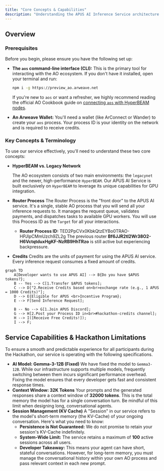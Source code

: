 ```yaml
---
title: "Core Concepts & Capabilities"
description: "Understanding the APUS AI Inference Service architecture and limitations"
---
```


## Overview

### Prerequisites

Before you begin, please ensure you have the following set up:

- **The `aos` command-line interface (CLI):** This is the primary tool for interacting with the AO ecosystem. If you don't have it installed, open your terminal and run:
    
    ```bash
    npm i -g https://preview_ao.arweave.net
    ```
    
    If you're new to `aos` or want a refresher, we highly recommend reading the official AO Cookbook guide on [connecting `aos` with HyperBEAM nodes](https://cookbook_ao.arweave.net/guides/migrating-to-hyperbeam/aos-with-hyperbeam.html).
    
- **An Arweave Wallet:** You'll need a wallet (like ArConnect or Wander) to create your `aos` process. Your process ID is your identity on the network and is required to receive credits.
    
### Key Concepts & Terminology

To use our service effectively, you'll need to understand these two core concepts:

- **HyperBEAM vs. Legacy Network**
    
    The AO ecosystem consists of two main environments: the `legacynet` and the newer, high-performance `HyperBEAM`. Our APUS AI Service is built exclusively on `HyperBEAM` to leverage its unique capabilities for GPU integration.
    
- **Router Process**
The Router Process is the "front door" to the APUS AI service. It's a single, stable AO process that you will send all your inference requests to. It manages the request queue, validates payments, and dispatches tasks to available GPU workers. You will use this Process ID as the `Target` for all your interactions.
    - **Router Process ID:** TED2PpCVx0KbkQtzEYBo0TRAO-HPJlpCMmUzch9ZL2g
      <Note>The previous router **Bf6JJR2tl2Wr38O2-H6VctqtduxHgKF-NzRB9HhTRzo** is still active but experiencing backpressure.</Note>
- **Credits**
Credits are the units of payment for using the APUS AI service. Every inference request consumes a fixed amount of credits.
    
```mermaid
graph TD
    A[Developer wants to use APUS AI] --> B{Do you have $APUS tokens?};
    B -- Yes --> C[1.Transfer $APUS tokens];
    C --> D["2.Receive Credits based on<br>exchange rate (e.g., 1 APUS = 1000 Credits)"];
    D --> E{Eligible for APUS <br>Incentive Program};
    E --> F[Send Inference Request];
    
    B -- No --> G[1.Join APUS Discord];
    G --> H[2.Post your Process ID in<br>#hackathon-credits channel];
    H --> I([Receive Free Credits!]);
    I --> F;

```

## Service Capabilities & Hackathon Limitations

To ensure a smooth and predictable experience for all participants during the Hackathon, our service is operating with the following specifications.

- **AI Model: Gemma-3-12B (Fixed)**
We have fixed the model to `Gemma3-12B`. While our infrastructure supports multiple models, frequently switching between them incurs significant performance overhead. Fixing the model ensures that every developer gets fast and consistent response times.
- **Context Window: 32K Tokens**
Your prompts and the generated responses share a context window of **32000 tokens**. This is the total memory the model has for a single conversation turn. Be mindful of this limit when designing long, conversational agents.
- **Session Management (KV Cache)**
A "Session" in our service refers to the model's short-term memory (the KV-Cache) of your ongoing conversation. Here's what you need to know:
    - **Persistence is Not Guaranteed:** We do not promise to retain your session's KV-Cache indefinitely.
    - **System-Wide Limit:** The service retains a maximum of **100** active sessions across all users.
    - **Developer Takeaway:** This means your agent can have short, stateful conversations. However, for long-term memory, you must manage the conversational history within your own AO process and pass relevant context in each new prompt.